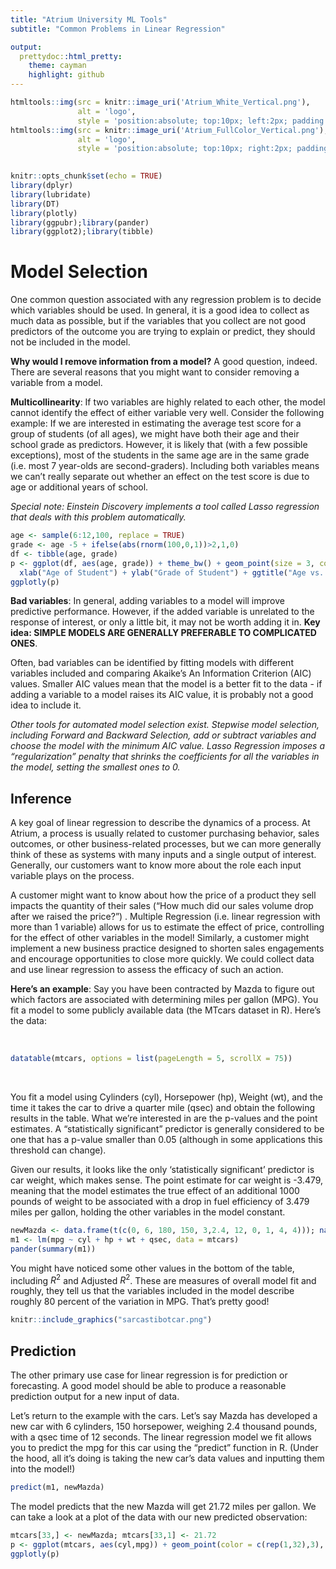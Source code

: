 ```yaml
---
title: "Atrium University ML Tools"
subtitle: "Common Problems in Linear Regression"

output: 
  prettydoc::html_pretty:
    theme: cayman
    highlight: github
---
```


```r
htmltools::img(src = knitr::image_uri('Atrium_White_Vertical.png'), 
               alt = 'logo', 
               style = 'position:absolute; top:10px; left:2px; padding:2px;height:100px;')
htmltools::img(src = knitr::image_uri('Atrium_FullColor_Vertical.png'), 
               alt = 'logo', 
               style = 'position:absolute; top:10px; right:2px; padding:2px;height:100px;')
               
```

```r
knitr::opts_chunk$set(echo = TRUE)
library(dplyr)
library(lubridate)
library(DT)
library(plotly)
library(ggpubr);library(pander)
library(ggplot2);library(tibble)
```

# Model Selection
One common question associated with any regression problem is to decide which variables should be used. In general, it is a good idea to collect as much data as possible, but if the variables that you collect are not good predictors of the outcome you are trying to explain or predict, they should not be included in the model. 

**Why would I remove information from a model?** A good question, indeed. There are several reasons that you might want to consider removing a variable from a model. 

**Multicollinearity**: If two variables are highly related to each other, the model cannot identify the effect of either variable very well. Consider the following example: If we are interested in estimating the average test score for a group of students (of all ages), we might have both their age and their school grade as predictors. However, it is likely that (with a few possible exceptions), most of the students in the same age are in the same grade (i.e. most 7 year-olds are second-graders). Including both variables means we can't really separate out whether an effect on the test score is due to age or additional years of school. 

*Special note: Einstein Discovery implements a tool called Lasso regression that deals with this problem automatically.*

```r

age <- sample(6:12,100, replace = TRUE)
grade <- age -5 + ifelse(abs(rnorm(100,0,1))>2,1,0)
df <- tibble(age, grade)
p <- ggplot(df, aes(age, grade)) + theme_bw() + geom_point(size = 3, color = "dodgerblue3") + 
  xlab("Age of Student") + ylab("Grade of Student") + ggtitle("Age vs. Grade") 
ggplotly(p)

```



**Bad variables**: In general, adding variables to a model will improve predictive performance. However, if the added variable is unrelated to the response of interest, or only a little bit, it may not be worth adding it in. **Key idea: SIMPLE MODELS ARE GENERALLY PREFERABLE TO COMPLICATED ONES**. 

Often, bad variables can be identified by fitting models with different variables included and comparing Akaike's An Information Criterion (AIC) values. Smaller AIC values mean that the model is a better fit to the data - if adding a variable to a model raises its AIC value, it is probably not a good idea to include it. 

*Other tools for automated model selection exist. Stepwise model selection, including Forward and Backward Selection, add or subtract variables and choose the model with the minimum AIC value.  Lasso Regression imposes a "regularization" penalty that shrinks the coefficients for all the variables in the model, setting the smallest ones to 0.*





## Inference

A key goal of linear regression to describe the dynamics of a process. At Atrium, a process is usually related to customer purchasing behavior, sales outcomes, or other business-related processes, but we can more generally think of these as systems with many inputs and a single output of interest. Generally, our customers want to know more about the role each input variable plays on the process. 

A customer might want to know about how the price of a product they sell impacts the quantity of their sales ("How much did our sales volume drop after we raised the price?") . Multiple Regression (i.e. linear regression with more than 1 variable) allows for us to estimate the effect of price, controlling for the effect of other variables in the model! Similarly, a customer might implement a new business practice designed to shorten sales engagements and encourage opportunities to close more quickly. We could collect data and use linear regression to assess the efficacy of such an action. 

**Here's an example**: Say you have been contracted by Mazda to figure out which factors are associated with determining miles per gallon (MPG). You fit a model to some publicly available data (the MTcars dataset in R). Here's the data:

\
```r
datatable(mtcars, options = list(pageLength = 5, scrollX = 75))

```
\


You fit a model using Cylinders (cyl), Horsepower (hp), Weight (wt), and the time it takes the car to drive a quarter mile (qsec) and obtain the following results in the table. What we're interested in are the p-values and the point estimates. A "statistically significant" predictor is generally considered to be one that has a p-value smaller than 0.05 (although in some applications this threshold can change). 

Given our results, it looks like the only 'statistically significant' predictor is car weight, which makes sense. The point estimate for car weight is -3.479, meaning that the model estimates the true effect of an additional 1000 pounds of weight to be associated with a drop in fuel efficiency of 3.479 miles per gallon, holding the other variables in the model constant. 

```r
newMazda <- data.frame(t(c(0, 6, 180, 150, 3,2.4, 12, 0, 1, 4, 4))); names(newMazda) = names(mtcars)
m1 <- lm(mpg ~ cyl + hp + wt + qsec, data = mtcars)
pander(summary(m1))
```

You might have noticed some other values in the bottom of the table, including $R^2$ and Adjusted $R^2$. These are measures of overall model fit and roughly, they tell us that the variables included in the model describe roughly 80 percent of the variation in MPG. That's pretty good! 

```r
knitr::include_graphics("sarcastibotcar.png")
```




## Prediction

The other primary use case for linear regression is for prediction or forecasting. A good model should be able to produce a reasonable prediction output for a new input of data. 

Let's return to the example with the cars. Let's say Mazda has developed a new car with 6 cylinders, 150 horsepower, weighing 2.4 thousand pounds, with a qsec time of 12 seconds. The linear regression model we fit allows you to predict the mpg for this car using the "predict" function in R. (Under the hood, all it's doing is taking the new car's data values and inputting them into the model!) 

```r
predict(m1, newMazda)
```

The model predicts that the new Mazda will get 21.72 miles per gallon. We can take a look at a plot of
the data with our new predicted observation: 

```r
mtcars[33,] <- newMazda; mtcars[33,1] <- 21.72
p <- ggplot(mtcars, aes(cyl,mpg)) + geom_point(color = c(rep(1,32),3), size = c(rep(2,32),3)) + theme_classic() + ggtitle("Car Cylinders vs Car MPG") + annotate('text',6.4,23,label = 'New Mazda (Prediction)', color = 3, size = 5)
ggplotly(p)
```
